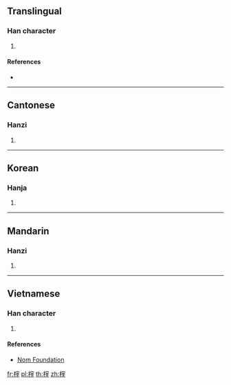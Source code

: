 {{character info/new}}
==Translingual==

===Han character===
{{Han char|rn=75|rad=木|as=10|sn=14|four=|canj=DJYJ|ids=⿰木宰}}

# {{defn|Han|sort=木10}}

====References====
* {{Han ref|kx=0543.220|dkj=15243|dj=0931.090|hdz=21270.080|uh=699F|ud=27039}}

----

==Cantonese==

===Hanzi===
{{yue-hanzi|jyut=[[zi2]]|y=ji2}}

# {{defn|lang=yue|sort=木10}}

----

==Korean==

===Hanja===
{{ko-hanja|hangeul=재|eumhun=|rv=jae|mr=chae|y=cay}}

# {{defn|lang=ko|sort=木10}}

----

==Mandarin==

===Hanzi===
{{cmn-hanzi|pin=[[zǐ]] ([[zi3]])|wg=tzu<sup>3</sup>}}

# {{defn|lang=cmn|sort=木10}}

----

==Vietnamese==

===Han character===
{{vi-readings|rs=木10| hanviet = tử}}

# {{defn|lang=vi|sort=木10}}

====References====
*[http://nomfoundation.org/common/nom_details.php?codepoint=699f Nom Foundation]

[[fr:榟]]
[[pl:榟]]
[[th:榟]]
[[zh:榟]]